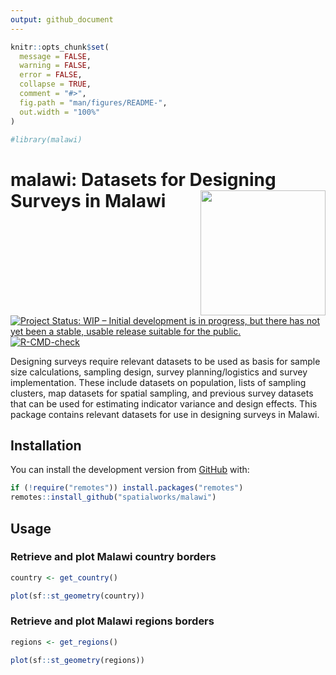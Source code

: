 ```yaml
---
output: github_document
---
```


<!-- README.md is generated from README.Rmd. Please edit that file -->

```r
knitr::opts_chunk$set(
  message = FALSE,
  warning = FALSE,
  error = FALSE,
  collapse = TRUE,
  comment = "#>",
  fig.path = "man/figures/README-",
  out.width = "100%"
)

#library(malawi)
```

# malawi: Datasets for Designing Surveys in Malawi <img src="man/figures/logo.svg" width="200px" align="right"/>

<!-- badges: start -->
[![Project Status: WIP – Initial development is in progress, but there has not yet been a stable, usable release suitable for the public.](https://www.repostatus.org/badges/latest/wip.svg)](https://www.repostatus.org/#wip)
[![R-CMD-check](https://github.com/spatialworks/malawi/workflows/R-CMD-check/badge.svg)](https://github.com/spatialworks/malawi/actions)
<!-- badges: end -->

Designing surveys require relevant datasets to be used as basis for sample size calculations, sampling design, survey planning/logistics and survey implementation. These include datasets on population, lists of sampling clusters, map datasets for spatial sampling, and previous survey datasets that can be used for estimating indicator variance and design effects. This package contains relevant datasets for use in designing surveys in Malawi.

## Installation

You can install the development version from [GitHub](https://github.com/spatialworks/malawi) with:

```r
if (!require("remotes")) install.packages("remotes")
remotes::install_github("spatialworks/malawi")
```

## Usage

### Retrieve and plot Malawi country borders

```r
country <- get_country()

plot(sf::st_geometry(country))
```


### Retrieve and plot Malawi regions borders

```r
regions <- get_regions()

plot(sf::st_geometry(regions))
```

